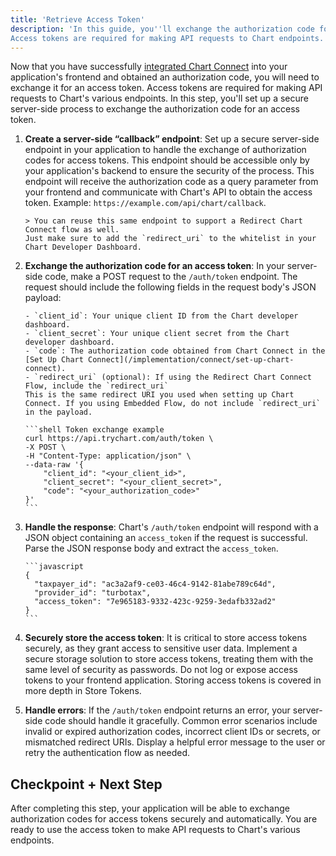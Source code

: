 ```yaml
---
title: 'Retrieve Access Token'
description: 'In this guide, you''ll exchange the authorization code for an access token. 
Access tokens are required for making API requests to Chart endpoints.'
---
```


Now that you have successfully [integrated Chart Connect](/implementation/connect/set-up-chart-connect) into your application's frontend and obtained an authorization code,
you will need to exchange it for an access token. Access tokens are required for making API requests to Chart's various endpoints.
In this step, you'll set up a secure server-side process to exchange the authorization code for an access token.

1.  **Create a server-side “callback” endpoint**: Set up a secure server-side endpoint in your application
    to handle the exchange of authorization codes for access tokens.
    This endpoint should be accessible only by your application's backend to ensure the security of the process.
    This endpoint will receive the authorization code as a query parameter from your frontend
    and communicate with Chart's API to obtain the access token. Example: `https://example.com/api/chart/callback`.

        > You can reuse this same endpoint to support a Redirect Chart Connect flow as well.
        Just make sure to add the `redirect_uri` to the whitelist in your Chart Developer Dashboard.

2.  **Exchange the authorization code for an access token**: In your server-side code, make a POST request to the `/auth/token` endpoint.
    The request should include the following fields in the request body's JSON payload:

        - `client_id`: Your unique client ID from the Chart developer dashboard.
        - `client_secret`: Your unique client secret from the Chart developer dashboard.
        - `code`: The authorization code obtained from Chart Connect in the [Set Up Chart Connect](/implementation/connect/set-up-chart-connect).
        - `redirect_uri` (optional): If using the Redirect Chart Connect Flow, include the `redirect_uri`
        This is the same redirect URI you used when setting up Chart Connect. If you using Embedded Flow, do not include `redirect_uri` in the payload.

        ```shell Token exchange example
        curl https://api.trychart.com/auth/token \
        -X POST \
        -H "Content-Type: application/json" \
        --data-raw '{
            "client_id": "<your_client_id>",
            "client_secret": "<your_client_secret>",
            "code": "<your_authorization_code>"
        }'
        ```

3.  **Handle the response**: Chart's `/auth/token` endpoint will respond with a JSON object containing an `access_token`
    if the request is successful. Parse the JSON response body and extract the `access_token`.

        ```javascript
        {
          "taxpayer_id": "ac3a2af9-ce03-46c4-9142-81abe789c64d",
          "provider_id": "turbotax",
          "access_token": "7e965183-9332-423c-9259-3edafb332ad2"
        }
        ```

4.  **Securely store the access token**: It is critical to store access tokens securely,
    as they grant access to sensitive user data. Implement a secure storage solution to store access tokens,
    treating them with the same level of security as passwords. Do not log or expose access tokens to your frontend application.
    Storing access tokens is covered in more depth in Store Tokens.

5.  **Handle errors**: If the `/auth/token` endpoint returns an error, your server-side code should handle it gracefully.
    Common error scenarios include invalid or expired authorization codes, incorrect client IDs or secrets,
    or mismatched redirect URIs. Display a helpful error message to the user or retry the authentication flow as needed.

## Checkpoint + Next Step

<Check>
  After completing this step, your application will be able to exchange
  authorization codes for access tokens securely and automatically. You are
  ready to use the access token to make API requests to Chart's various
  endpoints.
</Check>
